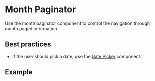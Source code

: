 
# Month Paginator

Use the month paginator component to control the navigation through month paged information.

## Best practices

- If the user should pick a date, use the [Date Picker](/components/date-picker) component.

## Example

<Demo src='pages/components/month-paginator/FinancialMonthPaginator' />
